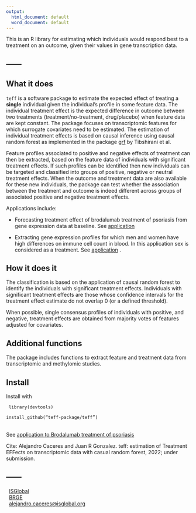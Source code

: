 ---
output:
  html_document: default
  word_document: default
---
<link rel="stylesheet" href="styles.css" type="text/css">
This is an R library for estimating which individuals would respond best to a treatment on an outcome, given their values in gene transcription data. 

------
------


## What it does

<code>teff</code> is a software package to estimate the expected effect of treating a **single** individual given the individual's profile in some feature data. The individual treatment effect is the expected difference in outcome between two treatments (treatment/no-treatment, drug/placebo) when feature data are kept constant. The package focuses on transcriptomic features for which surrogate covariates need to be estimated. The estimation of individual treatment effects is based on causal inference using causal random forest as implemented in the package [grf](https://github.com/grf-labs/grf) by Tibshirani et al.

Feature profiles associated to positive and negative effects of treatment can then be extracted, based on the feature data of individuals with significant treatment effects. If such profiles can be identified then new individuals can be targeted and classified into groups of positive, negative or neutral treatment effects. When the outcome and treatment data are also available for these new individuals, the package can test whether the association between the treatment and outcome is indeed different across groups of associated positive and negative treatment effects. 

Applications include:

- Forecasting treatment effect of brodalumab treatment of psoriasis from gene expression data at baseline. See [application](https://teff-package.github.io/teff/teff.html)

- Extracting gene expression profiles for which men and women have high differences on immune cell count in blood. In this application sex is considered as a treatment. See [application](https://teff-package.github.io/teff/dimorphisms.html) .

## How it does it

The classification is based on the application of causal random forest to identify the individuals with significant treatment effects. Individuals with significant treatment effects are those whose confidence intervals for the treatment effect estimate do not overlap 0 (or a defined threshold). 

When possible, single consensus profiles of individuals with positive, and negative, treatment effects are obtained from majority votes of features adjusted for covariates.

## Additional functions

The package includes functions to extract feature and treatment data from transcriptomic and methylomic studies. 

## Install

Install with 


<code>
library(devtools)
</code>
</br><code>
install_github("teff-package/teff")
</code>



</br>See [application to Brodalumab treatment of psoriasis](https://teff-package.github.io/teff/SupplementaryCaceres2021.html)


Cite: Alejandro Caceres and Juan R Gonzalez. teff: estimation of Treatment EFFects on transcriptomic data with casual random forest, 2022; under submission.  

------
------


<i class="fas fa-flask"></i>&nbsp; [ISGlobal](https://www.isglobal.org/en)<br />
<i class="fab fa-github"></i>&nbsp; [BRGE](https://github.com/isglobal-brge)<br />
<i class="fas fa-envelope fa-lg"></i>&nbsp; [alejandro.caceres@isglobal.org](mailto:alejandro.caceres@isglobal.org) <br />
